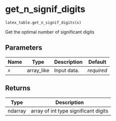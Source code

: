 # get_n_signif_digits { #xraypy.latex_table.get_n_signif_digits }

`latex_table.get_n_signif_digits(x)`

Get the optimal number of significant digits

## Parameters

| Name   | Type       | Description   | Default    |
|--------|------------|---------------|------------|
| `x`    | array_like | Input data.   | _required_ |

## Returns

| Type    | Description                          |
|---------|--------------------------------------|
| ndarray | array of int type significant digits |